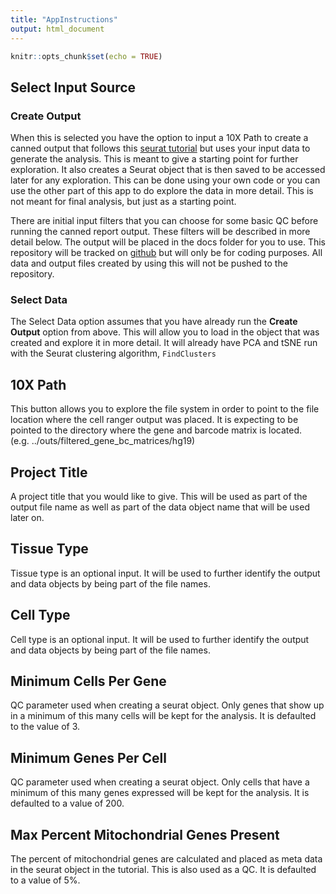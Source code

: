 ```yaml
---
title: "AppInstructions"
output: html_document
---
```


```r
knitr::opts_chunk$set(echo = TRUE)
```

## Select Input Source

### Create Output

When this is selected you have the option to input a 10X Path to create a canned output that follows this [seurat tutorial](http://satijalab.org/seurat/pbmc3k_tutorial.html) but uses your input data to generate the analysis.  This is meant to give a starting point for further exploration.  It also creates a Seurat object that is then saved to be accessed later for any exploration.  This can be done using your own code or you can use the other part of this app to do explore the data in more detail.  This is not meant for final analysis, but just as a starting point.

There are initial input filters that you can choose for some basic QC before running the canned report output.  These filters will be described in more detail below. The output will be placed in the docs folder for you to use.  This repository will be tracked on [github](https://github.com/kdgosik/SecondaryAnalysisCellRanger) but will only be for coding purposes.  All data and output files created by using this will not be pushed to the repository.  

### Select Data

The Select Data option assumes that you have already run the **Create Output** option from above.  This will allow you to load in the object that was created and explore it in more detail.  It will already have PCA and tSNE run with the Seurat clustering algorithm, <code>FindClusters</code>

## 10X Path

This button allows you to explore the file system in order to point to the file location where the cell ranger output was placed.  It is expecting to be pointed to the directory where the gene and barcode matrix is located.  (e.g. ../outs/filtered_gene_bc_matrices/hg19)

## Project Title

A project title that you would like to give.  This will be used as part of the output file name as well as part of the data object name that will be used later on.  

## Tissue Type

Tissue type is an optional input.  It will be used to further identify the output and data objects by being part of the file names.  

## Cell Type

Cell type is an optional input.  It will be used to further identify the output and data objects by being part of the file names.  

## Minimum Cells Per Gene

QC parameter used when creating a seurat object.  Only genes that show up in a minimum of this many cells will be kept for the analysis. It is defaulted to the value of 3.

## Minimum Genes Per Cell

QC parameter used when creating a seurat object.  Only cells that have a minimum of this many genes expressed will be kept for the analysis. It is defaulted to a value of 200.

## Max Percent Mitochondrial Genes Present

The percent of mitochondrial genes are calculated and placed as meta data in the seurat object in the tutorial.  This is also used as a QC.  It is defaulted to a value of 5%.
